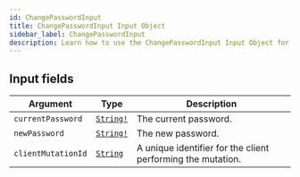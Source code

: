 ```yaml
---
id: ChangePasswordInput
title: ChangePasswordInput Input Object
sidebar_label: ChangePasswordInput
description: Learn how to use the ChangePasswordInput Input Object for 's API.
---
```


## Input fields

| Argument           | Type                                      | Description                                                 |
| ------------------ | ----------------------------------------- | ----------------------------------------------------------- |
| `currentPassword`  | [`String!`](api/schema/scalar/String.mdx) | The current password.                                       |
| `newPassword`      | [`String!`](api/schema/scalar/String.mdx) | The new password.                                           |
| `clientMutationId` | [`String`](api/schema/scalar/String.mdx)  | A unique identifier for the client performing the mutation. |
